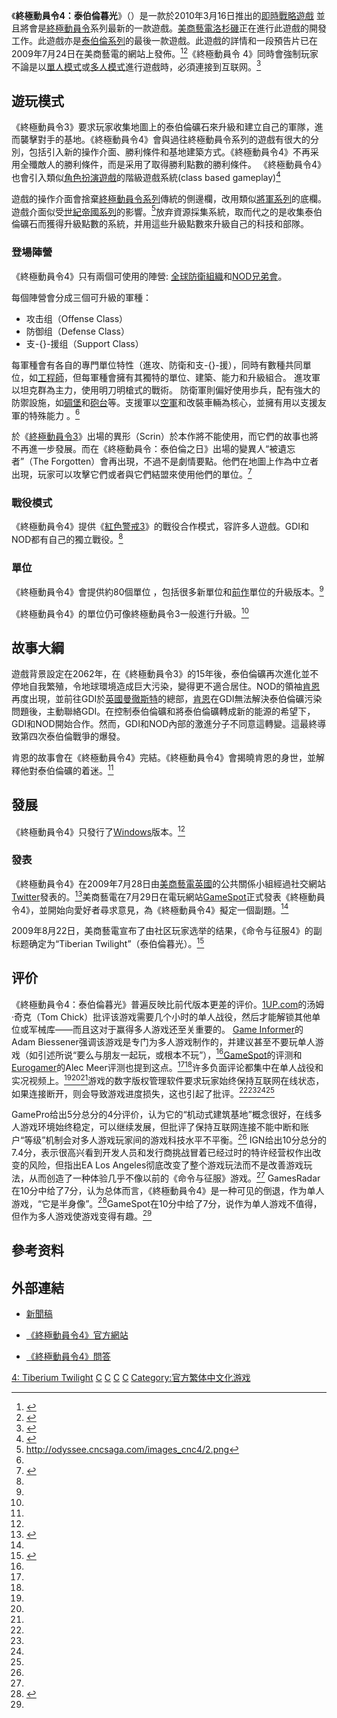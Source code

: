 {{noteTA
|1=zh-cn:命令与征服4：泰伯利亚的黄昏; zh-tw:終極動員令4：泰伯倫暮光;
|G1=Games
|G2=C&C
}}
{{Infobox VG
| title          = 終極動員令4：泰伯倫暮光
| image = File:Box art packfront.jpg
| english = Command & Conquer 4: Tiberium Twilight
| developer      = [[EALA|EALA]]
| publisher      = [[美商藝電|美商藝電]]
| distributor    = 
| designer       = Samuel Bass<br />Raj Joshi <small>（制作人）</small>
| writer         = 
| artist         = 
| composer       = [[James_Hannigan|James Hannigan]] <br />[[Timothy_Michael_Wynn|Timothy Michael Wynn]] <br />[[Jason_Graves|Jason Graves]]<ref>{{Cite web |url=http://www.myspace.com/jameshannigan |title=存档副本 |access-date=2009-07-25 |archive-date=2021-01-25 |archive-url=https://web.archive.org/web/20210125004459/https://myspace.com/jameshannigan |dead-url=no }}</ref>
| series         = [[終極動員令系列|終極動員令系列]]
| engine         = [[RNA引擎|RNA引擎]] <small>（《[[終極動員令3|終極動員令3]]》使用的引擎）</small><ref>{{Cite web |url=http://www.cncden.com/index.php?subaction=showcomments&id=1247498340&archive=&start_from=&ucat=22& |title=存档副本 |access-date=2009-07-25 |archive-date=2009-09-20 |archive-url=https://web.archive.org/web/20090920020132/http://www.cncden.com/index.php?subaction=showcomments&id=1247498340&archive=&start_from=&ucat=22& |dead-url=no }}</ref>
| release        = 2010年3月16日
| genre          = [[即時戰略|即時戰略]]
| modes          = [[單人遊戲|單人]]、[[合作遊戲|合作]]、[[多人遊戲|多人遊戲]]
| platforms      = [[Microsoft_Windows|Windows]]
}}

《'''終極動員令4：泰伯倫暮光'''》（{{lang-en|''Command & Conquer 4: Tiberium Twilight''}}）是一款於2010年3月16日推出的[[即時戰略|即時戰略]][[電子遊戲|遊戲]] 並且將會是[[終極動員令|終極動員令]]系列最新的一款遊戲。[[美商藝電|美商藝電洛杉磯]]正在進行此遊戲的開發工作。此遊戲亦是[[泰伯倫系列_(終極動員令)|泰伯倫系列]]的最後一款遊戲。此遊戲的詳情和一段預告片已在2009年7月24日在美商藝電的網站上發佈。<ref name="press">{{cite press release |url=http://www.commandandconquer.com/cnc4/pressrelease.html |title=EA Los Angeles announces the development of Command & Conquer 4 |publisher=[[Electronic_Arts|Electronic Arts]] |date=2009-07-09 |accessdate=2009-07-10 |archive-date=2009-07-12 |archive-url=https://web.archive.org/web/20090712003058/http://www.commandandconquer.com/cnc4/pressrelease.html |dead-url=no }}</ref><ref>{{Cite web |url=http://www.cncden.com/index.php?subaction=showcomments&id=1247458350&archive=&start_from=&ucat=22& |title=存档副本 |access-date=2009-07-25 |archive-date=2009-09-20 |archive-url=https://web.archive.org/web/20090920020127/http://www.cncden.com/index.php?subaction=showcomments&id=1247458350&archive=&start_from=&ucat=22& |dead-url=no }}</ref>《終極動員令 4》同時會強制玩家不論是以[[單人遊戲|單人模式]]或[[多人遊戲|多人模式]]進行遊戲時，必須連接到互联网。<ref name="cncden.com">{{Cite web |url=http://www.cncden.com/index.php?subaction=showcomments&id=1247514248&archive=&start_from=&ucat=22& |title=存档副本 |access-date=2009-07-25 |archive-date=2021-03-25 |archive-url=https://web.archive.org/web/20210325205521/http://www.cncden.com/index.php?subaction=showcomments&id=1247514248&archive=&start_from=&ucat=22& |dead-url=no }}</ref>

== 遊玩模式 ==
《終極動員令3》要求玩家收集地圖上的泰伯倫礦石來升級和建立自己的軍隊，進而襲擊對手的基地。《終極動員令4》會與過往終極動員令系列的遊戲有很大的分別，包括引入新的操作介面、勝利條件和基地建築方式。《終極動員令4》不再采用全殲敵人的勝利條件，而是采用了取得勝利點數的勝利條件。 《終極動員令4》也會引入類似[[電子角色扮演遊戲|角色扮演遊戲]]的階級遊戲系統(class based gameplay)<ref name="Q&A">{{cite web |url=http://www.gamespot.com/pc/strategy/commandandconquer4/news.html?sid=6213111 |title=Command & Conquer 4 Q&A - Exclusive First Details |date=2009-07-09 |publisher=[[GameSpot|GameSpot]] |accessdate=2009-07-09 }}</ref>

遊戲的操作介面會捨棄[[終極動員令系列|終極動員令系列]]傳統的側邊欄，改用類似[[將軍系列_(終極動員令)|將軍系列]]的底欄。遊戲介面似受[[世紀帝國系列|世紀帝國系列]]的影響。<ref>http://odyssee.cncsaga.com/images_cnc4/2.png{{dead link|date=2018年4月 |bot=InternetArchiveBot |fix-attempted=yes }}</ref>放弃資源採集系統，取而代之的是收集泰伯倫礦石而獲得升級點數的系統，并用這些升級點數來升級自己的科技和部隊。

=== 登場陣營 ===
《終極動員令4》只有兩個可使用的陣營: [[全球防衛組織|全球防衛組織]]和[[NOD兄弟會|NOD兄弟會]]。

每個陣營會分成三個可升級的軍種：
*攻击组（Offense Class）
*防御组（Defense Class）
*支-{}-援组（Support Class）

每軍種會有各自的專門單位特性（進攻、防衛和支-{}-援），同時有數種共同單位，如[[工程師|工程師]]，但每軍種會擁有其獨特的單位、建築、能力和升級組合。 進攻軍以坦克群為主力，使用明刀明槍式的戰術。 防衛軍則偏好使用歩兵，配有強大的防禦設施，如[[碉堡|碉堡]]和[[砲台|砲台]]等。支援軍以[[空軍|空軍]]和改裝車輛為核心，並擁有用以支援友軍的特殊能力 。<ref name="Q&A" />

於《[[終極動員令3：泰伯倫戰爭|終極動員令3]]》出場的異形（Scrin）於本作將不能使用，而它們的故事也將不再進一步發展。而在《終極動員令：泰伯倫之日》出場的變異人“被遺忘者”（The Forgotten）會再出現，不過不是劇情要點。他們在地圖上作為中立者出現，玩家可以攻擊它們或者與它們結盟來使用他們的單位。<ref name="forum">{{cite web |url=http://forums.commandandconquer.com/jforum/posts/list/18576.page |title=PC Powerplay info |publisher=Command & Conquer Forum |date=2008-11-04 |accessdate=2009-08-23 |deadurl=yes |archiveurl=https://web.archive.org/web/20090725121913/http://forums.commandandconquer.com/jforum/posts/list/18576.page |archivedate=2009-07-25 }}</ref>

=== 戰役模式 ===
《終極動員令4》提供《[[紅色警戒3|紅色警戒3]]》的戰役合作模式，容許多人遊戲。GDI和NOD都有自己的獨立戰役。<ref name="Q&A" />

=== 單位 ===
《終極動員令4》會提供約80個單位 ，包括很多新單位和[[終極動員令3：泰伯倫戰爭|前作]]單位的升級版本。<ref name="forum"/>

《終極動員令4》的單位仍可像終極動員令3一般進行升級。<ref name="forum"/>

== 故事大綱 ==
遊戲背景設定在2062年，在《終極動員令3》的15年後，泰伯倫礦再次進化並不停地自我繁殖，令地球環境造成巨大污染，變得更不適合居住。NOD的領袖[[肯恩_(終極動員令)|肯恩]]再度出現，並前往GDI於[[英國|英國]][[曼徹斯特|曼徹斯特]]的總部，[[肯恩_(終極動員令)|肯恩]]在GDI無法解決泰伯倫礦污染問題後，主動聯絡GDI。在控制泰伯倫礦和將泰伯倫礦轉成新的能源的希望下，GDI和NOD開始合作。然而，GDI和NOD內部的激進分子不同意這轉變。這最終導致第四次泰伯倫戰爭的爆發。

肯恩的故事會在《終極動員令4》完結。《終極動員令4》會揭曉肯恩的身世，並解釋他對泰伯倫礦的着迷。<ref name="forum"/>

== 發展 ==
《終極動員令4》只發行了[[Microsoft_Windows|Windows]]版本。<ref name="cncden.com"/>

=== 發表 ===
《終極動員令4》在2009年7月28日由[[美商藝電|美商藝電英國]]的公共關係小組經過社交網站[[Twitter|Twitter]]發表的。<ref name="Twitter">{{cite web |url=http://www.joystiq.com/2009/07/08/ea-accidentally-announces-command-and-conquer-4 |title=EA accidentally announces Command & Conquer 4 |author=Jem Alexander |date=2009-07-08 |publisher=Joystiq |accessdate=2009-07-09 |archive-url=https://www.webcitation.org/66f5Nyiup?url=http://www.joystiq.com/2009/07/08/ea-accidentally-announces-command-and-conquer-4 |archive-date=2012-04-04 |dead-url=yes }}</ref>美商藝電在7月29日在電玩網站[[GameSpot|GameSpot]]正式發表《終極動員令4》，並開始向愛好者尋求意見，為《終極動員令4》擬定一個副題。<ref name="Q&A" />

2009年8月22日，美商藝電宣布了由社区玩家选举的结果，《命令与征服4》的副标题确定为“Tiberian Twilight”（泰伯倫暮光）。<ref>{{cite web |url=http://games.qq.com/a/20090822/000059.htm |title=命令与征服4副标题定名:泰伯利亚的黄昏 |publisher=腾讯游戏 |date=2009年8月22日 |accessdate=2009年8月23日 |archive-date=2019年10月20日 |archive-url=https://web.archive.org/web/20191020012557/https://games.qq.com/a/20090822/000059.htm |dead-url=no }}</ref>

==评价==
{{Video game reviews
| title =
| state =
| MC = 64/100<ref name="MC">{{cite web |url=https://www.metacritic.com/game/pc/command-conquer-4-tiberian-twilight |title=Command & Conquer 4: Tiberian Twilight for PC Reviews |website=[[Metacritic|Metacritic]] |publisher=[[CBS_Interactive|CBS Interactive]] |accessdate=November 15, 2018 |archive-date=2021-02-22 |archive-url=https://web.archive.org/web/20210222071944/https://www.metacritic.com/game/pc/command-conquer-4-tiberian-twilight |dead-url=no }}</ref>
| 1UP = C−<ref name="c&c4-rev-1up" />
| EuroG = 6/10<ref name="c&c4-rev-eurogamer" />
| GI = 7.5/10<ref name="c&c4-rev-gameinformer" />
| GamePro = {{Rating|4|5}}<ref name="c&c4-rev-gamepro" />
| GSpot = 7/10<ref name="c&c4-rev-gamespot">{{cite web|url=http://www.gamespot.com/pc/strategy/commandandconquer4/review.html|title=Former C&C Developer Greg Black Interview|last=VanOrd|first=Kevin|date=March 16, 2010|publisher=GameSpot|accessdate=March 21, 2010|archive-date=2010-03-22|archive-url=https://web.archive.org/web/20100322194859/http://www.gamespot.com/pc/strategy/commandandconquer4/review.html|dead-url=no}}</ref>
| GSpy = {{Rating|2.5|5}}<ref name="c&c4-rev-gamespy">{{cite web|url=http://uk.pc.gamespy.com/pc/command-conquer-4/1077918p1.html|title=Command and Conquer 4: Tiberium Twilight Review|last=Neigher|first=Eric|date=March 16, 2010|publisher=GameSpy|accessdate=March 21, 2010|archive-date=2012-04-04|archive-url=https://www.webcitation.org/66fAAwntK?url=http://uk.pc.gamespy.com/pc/command-conquer-4/1077918p1.html|dead-url=no}}</ref>
| GRadar = 7/10<ref name="c&c4-rev-gamesradar" />
| IGN = 7.4/10<ref name="c&c4-rev-IGN" />
}}
《終極動員令4：泰伯倫暮光》普遍反映比前代版本更差的评价。[[1UP.com|1UP.com]]的汤姆·奇克（Tom Chick）批评该游戏需要几个小时的单人战役，然后才能解锁其他单位或军械库——而且这对于赢得多人游戏还至关重要的。 [[Game_Informer|Game Informer]]的Adam Biessener强调该游戏是专门为多人游戏制作的，并建议甚至不要玩单人游戏（如引述所说“要么与朋友一起玩，或根本不玩”），<ref name="c&c4-rev-gameinformer"/>[[GameSpot|GameSpot]]的评测和[[Eurogamer|Eurogamer]]的Alec Meer评测也提到这点。<ref name="c&c4-rev-gamespot"/><ref name="c&c4-rev-eurogamer"/>许多负面评论都集中在单人战役和实况视频上。<ref name="c&c4-rev-gamespot" /><ref name="c&c4-rev-gameinformer" /><ref name="c&c4-rev-IGN"/>游戏的数字版权管理软件要求玩家始终保持互联网在线状态，如果连接断开，则会导致游戏进度损失，这也引起了批评。<ref name="c&c4-rev-gamespot" /><ref name="c&c4-rev-1up"/><ref name="c&c4-rev-gamepro"/><ref name="c&c4-rev-eurogamer" />

GamePro给出5分总分的4分评价，认为它的“机动式建筑基地”概念很好，在线多人游戏环境始终稳定，可以继续发展，但批评了保持互联网连接不能中断和账户“等级”机制会对多人游戏玩家间的游戏科技水平不平衡。<ref name="c&c4-rev-gamepro" /> IGN给出10分总分的7.4分，表示很高兴看到开发人员和发行商挑战冒着已经过时的特许经营权作出改变的风险，但指出EA Los Angeles彻底改变了整个游戏玩法而不是改善游戏玩法，从而创造了一种体验几乎不像以前的《命令与征服》游戏。<ref name="c&c4-rev-IGN" /> GamesRadar在10分中给了7分，认为总体而言，《終極動員令4》是一种可见的倒退，作为单人游戏，“它是半身像”。<ref name="c&c4-rev-gamesradar">{{cite web |url=http://www.gamesradar.com/pc/command-conquer-4-tiberian-twilight/review/command-conquer-4-tiberian-twilight/a-20100316117297064/g-20090709105817988081 |title=Command & Conquer 4: Tiberian Twilight |last=Stapleton |first=Dan |publisher=[[GamesRadar|GamesRadar]] |accessdate=March 21, 2010 |archive-date=2012-04-04 |archive-url=https://www.webcitation.org/66fAG585M?url=http://www.gamesradar.com/command-conquer-4-tiberian-twilight/ |dead-url=no }}</ref>GameSpot在10分中给了7分，说作为单人游戏不值得，但作为多人游戏使游戏变得有趣。<ref name="c&c4-rev-gamespot" />

== 參考资料 ==
{{reflist|refs=
<ref name="c&c4-rev-1up">{{cite web |url=http://www.1up.com/do/reviewPage?cId=3178417&p=1 |title=An RTS only a shareholder could love |last=Chick |first=Tom |date=March 18, 2010 |publisher=1UP |accessdate=March 21, 2010 |archive-date=2012-04-04 |archive-url=https://www.webcitation.org/66f5P47Ra?url=http://www.1up.com/reviews/command-conquer-4-tiberian-twilight |dead-url=yes }}</ref>
<ref name="c&c4-rev-gamepro">{{cite web |url=http://www.gamepro.com/article/reviews/214433/command-conquer-4-tiberian-twilight/ |title=Command & Conquer 4: Tiberian Twilight |date=March 16, 2010 |last=Horner |first=Kyle |publisher=GamePro |archiveurl=https://web.archive.org/web/20100323205225/http://www.gamepro.com/article/reviews/214433/command-conquer-4-tiberian-twilight/|archivedate=March 23, 2010}}</ref>
<ref name="c&c4-rev-eurogamer">{{cite web |url=http://www.eurogamer.net/articles/command-and-conquer-4-tiberian-twilight-review |title=Command & Conquer 4: Tiberian Twilight Review |last=Meer |first=Alec |date=March 16, 2010 |publisher=EuroGamer |accessdate=March 21, 2010 |archive-date=2012-04-04 |archive-url=https://www.webcitation.org/66fA8t7GH?url=http://www.eurogamer.net/articles/command-and-conquer-4-tiberian-twilight-review |dead-url=no }}</ref>
<ref name="c&c4-rev-IGN">{{cite web |url=http://uk.pc.ign.com/articles/107/1078650p1.html |title=Command & Conquer 4 Review |last=Onyett |first=Charles |date=March 18, 2010 |publisher=IGN |accessdate=March 21, 2010 |archive-url=https://www.webcitation.org/66fA2PtMu?url=http://uk.pc.ign.com/articles/107/1078650p1.html |archive-date=April 4, 2012 |url-status=dead }}</ref>
<ref name="c&c4-rev-gameinformer">{{cite web |url=http://gameinformer.com/games/command_amp_conquer_4/b/pc/archive/2010/03/16/review.aspx |title=Command & Conquer 4 - Play This With A Friend, Or Not At All |last=Biessener |first=Adam |date=March 16, 2010 |publisher=GameInformer |accessdate=March 21, 2010 |archive-date=2012-04-04 |archive-url=https://www.webcitation.org/66f5PtmEb?url=http://www.gameinformer.com/games/command_amp_conquer_4/b/pc/archive/2010/03/16/review.aspx |dead-url=no }}</ref>
<ref name="c&c4-rev-gamesradar">{{cite web |url=http://www.gamesradar.com/pc/command-conquer-4-tiberian-twilight/review/command-conquer-4-tiberian-twilight/a-20100316117297064/g-20090709105817988081 |title=Command & Conquer 4: Tiberian Twilight |last=Stapleton |first=Dan |publisher=[[GamesRadar|GamesRadar]] |accessdate=March 21, 2010}}</ref>
}}

== 外部連結 ==
* {{en}}[http://www.commandandconquer.com/cnc4/pressrelease.html 新聞稿] {{Wayback|url=http://www.commandandconquer.com/cnc4/pressrelease.html |date=20090712003058 }}
* {{en}}[http://www.commandandconquer.com/cnc4/index.html 《終極動員令4》官方網站] {{Wayback|url=http://www.commandandconquer.com/cnc4/index.html |date=20160801100438 }}
* {{en}}[http://www.gamespot.com/pc/strategy/commandandconquer4/news.html?sid=6213111 《終極動員令4》問答]

{{Command & Conquer}}

[[Category:終極動員令系列電子遊戲|4: Tiberium Twilight]]
[[Category:后传电子游戏|C]]
[[Category:Windows遊戲|C]]
[[Category:Steam商店遊戲|C]]
[[Category:2010年电子游戏|C]]
[[Category:官方繁体中文化游戏|Category:官方繁体中文化游戏]]
